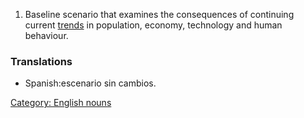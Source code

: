 #Baseline scenario that examines the consequences of continuing current [[trend]]s in population, economy, technology and human behaviour.
=== Translations ===
{{trans-top|Baseline scenario that examines the consequences of continuing current trends in population, economy, technology and human behaviour}}
*Spanish:escenario sin cambios.
{{trans-mid}}
{{trans-bottom}}

[[Category: English nouns]]
